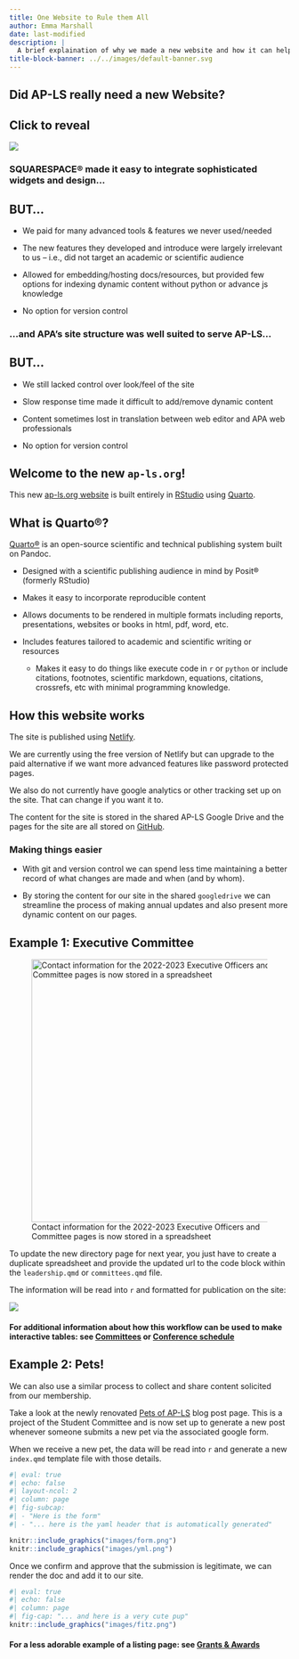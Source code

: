 ```yaml
---
title: One Website to Rule them All
author: Emma Marshall
date: last-modified
description: |
  A brief explaination of why we made a new website and how it can help AP-LS provide more dynamic content to its membership. 
title-block-banner: ../../images/default-banner.svg
---
```


## Did AP-LS really need a new Website?

::: {.callout-note collapse="true"}
## Click to reveal

<div>

![](images/uh-yeah.gif){fig-alt="Person saying Uh, yeah" fig-align="center"}

</div>
:::

::: vspace
:::

::: grid
::: {.g-col-12 .g-col-md-6}
### SQUARESPACE® made it easy to integrate sophisticated widgets and design...

::: {.callout-caution collapse="true"}
## BUT...

-   We paid for many advanced tools & features we never used/needed

-   The new features they developed and introduce were largely irrelevant to us -- i.e., did not target an academic or scientific audience

-   Allowed for embedding/hosting docs/resources, but provided few options for indexing dynamic content without python or advance js knowledge

-   No option for version control
:::
:::

::: {.g-col-12 .g-col-md-6}
::: vspace2
:::

::: vspace2
:::

### ...and APA's site structure was well suited to serve AP-LS...

::: {.callout-caution collapse="true"}
## BUT...

-   We still lacked control over look/feel of the site

-   Slow response time made it difficult to add/remove dynamic content

-   Content sometimes lost in translation between web editor and APA web professionals

-   No option for version control
:::
:::
:::

## Welcome to the new `ap-ls.org`!

This new [ap-ls.org website](https://ap-ls.netlify.app/) is built entirely in [RStudio](https://www.rstudio.com/) using [Quarto](https://quarto.org).

::: {.callout-note collapse="true"}
## What is Quarto®?

[Quarto®](https://quarto.org) is an open-source scientific and technical publishing system built on Pandoc.

-   Designed with a scientific publishing audience in mind by Posit® (formerly RStudio)

-   Makes it easy to incorporate reproducible content

-   Allows documents to be rendered in multiple formats including reports, presentations, websites or books in html, pdf, word, etc.

-   Includes features tailored to academic and scientific writing or resources

    -   Makes it easy to do things like execute code in `r` or `python` or include citations, footnotes, scientific markdown, equations, citations, crossrefs, etc with minimal programming knowledge.
:::

## How this website works

The site is published using [Netlify](https://www.netlify.com/).

We are currently using the free version of Netlify but can upgrade to the paid alternative if we want more advanced features like password protected pages.

::: column-margin
We also do not currently have google analytics or other tracking set up on the site. That can change if you want it to.
:::

The content for the site is stored in the shared AP-LS Google Drive and the pages for the site are all stored on [GitHub](https://github.com).

### Making things easier

-   With git and version control we can spend less time maintaining a better record of what changes are made and when (and by whom).

-   By storing the content for our site in the shared `googledrive` we can streamline the process of making annual updates and also present more dynamic content on our pages.

::: {.panel-tabset .box-shadow}

## Example 1: Executive Committee

![Contact information for the 2022-2023 Executive Officers and Committee pages is now stored in a spreadsheet](images/leadership.png){fig-alt="Image of a spreadsheet will contact information" fig-align="center" width="472"}

To update the new directory page for next year, you just have to create a duplicate spreadsheet and provide the updated url to the code block within the `leadership.qmd` or `committees.qmd` file.

The information will be read into `r` and formatted for publication on the site:

![](images/listing.png){fig-align="center"}

#### For additional information about how this workflow can be used to make interactive tables: see [Committees](../../about/committees.html) or [Conference schedule](../../conferences/schedule.html)


## Example 2: Pets!

We can also use a similar process to collect and share content solicited from our membership.

Take a look at the newly renovated [Pets of AP-LS](../pets/index.html) blog post page. This is a project of the Student Committee and is now set up to generate a new post whenever someone submits a new pet via the associated google form.

When we receive a new pet, the data will be read into `r` and generate a new `index.qmd` template file with those details.

```r
#| eval: true
#| echo: false
#| layout-ncol: 2
#| column: page
#| fig-subcap: 
#| - "Here is the form"
#| - "... here is the yaml header that is automatically generated"

knitr::include_graphics("images/form.png")
knitr::include_graphics("images/yml.png")
```

Once we confirm and approve that the submission is legitimate, we can render the doc and add it to our site.

```r
#| eval: true
#| echo: false
#| column: page
#| fig-cap: "... and here is a very cute pup"
knitr::include_graphics("images/fitz.png")
```

#### For a less adorable example of a listing page: see [Grants & Awards](../../awards/index.html)

:::
